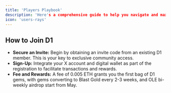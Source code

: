 ```yaml
---
title: 'Players Playbook'
description: 'Here's a comprehensive guide to help you navigate and maximize your experience.'
icon: 'users-rays'
---
```


## How to Join D1
* **Secure an Invite:** Begin by obtaining an invite code from an existing D1 member. This is your key to exclusive community access.
* **Sign-Up:** Integrate your X account and digital wallet as part of the registration to facilitate transactions and rewards.
* **Fee and Rewards:** A fee of 0.005 ETH grants you the first bag of D1 gems, with gems converting to Blast Gold every 2-3 weeks, and OLE bi-weekly airdrop start from May.

